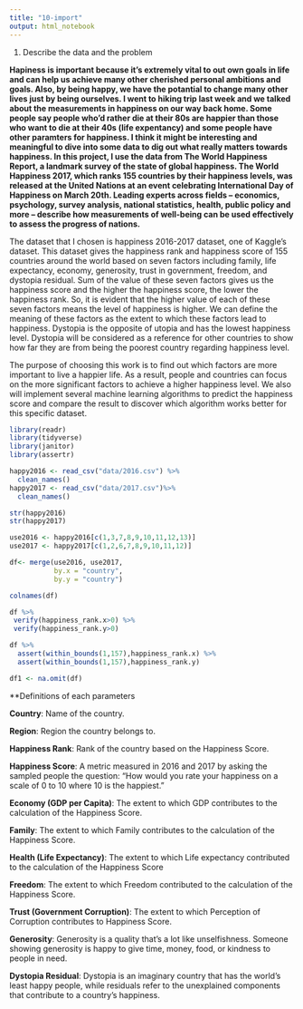```yaml
---
title: "10-import"
output: html_notebook
---
```



1. Describe the data and the problem

**Hapiness is important because it's extremely vital to out own goals in life and can help us achieve many other cherished personal ambitions and goals. Also, by being happy, we have the potantial to change many other lives just by being ourselves. I went to hiking trip last week and we talked about the measurements in happiness on our way back home. Some people say people who'd rather die at their 80s are happier than those who want to die at their 40s (life expentancy) and some people have other paramters for happiness. I think it might be interesting and meaningful to dive into some data to dig out what really matters towards happiness. In this project, I use the data from The World Happiness Report, a landmark survey of the state of global happiness. The World Happiness 2017, which ranks 155 countries by their happiness levels, was released at the United Nations at an event celebrating International Day of Happiness on March 20th. Leading experts across fields – economics, psychology, survey analysis, national statistics, health, public policy and more – describe how measurements of well-being can be used effectively to assess the progress of nations.**

The dataset that I chosen is happiness 2016-2017 dataset, one of Kaggle’s dataset. This dataset gives the happiness rank and happiness score of 155 countries around the world based on seven factors including family, life expectancy, economy, generosity, trust in government, freedom, and dystopia residual. Sum of the value of these seven factors gives us the happiness score and the higher the happiness score, the lower the happiness rank. So, it is evident that the higher value of each of these seven factors means the level of happiness is higher. We can define the meaning of these factors as the extent to which these factors lead to happiness. Dystopia is the opposite of utopia and has the lowest happiness level. Dystopia will be considered as a reference for other countries to show how far they are from being the poorest country regarding happiness level.


The purpose of choosing this work is to find out which factors are more important to live a happier life. As a result, people and countries can focus on the more significant factors to achieve a higher happiness level. We also will implement several machine learning algorithms to predict the happiness score and compare the result to discover which algorithm works better for this specific dataset.


```r
library(readr)
library(tidyverse)
library(janitor)
library(assertr)
```


```r
happy2016 <- read_csv("data/2016.csv") %>%
  clean_names() 
happy2017 <- read_csv("data/2017.csv")%>%
  clean_names() 
```

```r
str(happy2016)
str(happy2017)
```



```r
use2016 <- happy2016[c(1,3,7,8,9,10,11,12,13)]
use2017 <- happy2017[c(1,2,6,7,8,9,10,11,12)]

df<- merge(use2016, use2017,
           by.x = "country",
           by.y = "country")
```

```r
colnames(df)
```

```r
df %>% 
 verify(happiness_rank.x>0) %>% 
 verify(happiness_rank.y>0)
```

```r
df %>% 
  assert(within_bounds(1,157),happiness_rank.x) %>% 
  assert(within_bounds(1,157),happiness_rank.y)
```


```r
df1 <- na.omit(df)
```


**Definitions of each parameters

**Country**: Name of the country.

**Region**: Region the country belongs to.

**Happiness Rank**: Rank of the country based on the Happiness Score.

**Happiness Score**: A metric measured in 2016 and 2017 by asking the sampled people the question: "How would you rate your happiness on a scale of 0 to 10 where 10 is the happiest."

**Economy (GDP per Capita)**: The extent to which GDP contributes to the calculation of the Happiness Score.

**Family**: The extent to which Family contributes to the calculation of the Happiness Score.

**Health (Life Expectancy)**: The extent to which Life expectancy contributed to the calculation of the Happiness Score

**Freedom**: The extent to which Freedom contributed to the calculation of the Happiness Score.

**Trust (Government Corruption)**: The extent to which Perception of Corruption contributes to Happiness Score.

**Generosity**: Generosity is a quality that's a lot like unselfishness. Someone showing generosity is happy to give time, money, food, or kindness to people in need.

**Dystopia Residual**: Dystopia is an imaginary country that has the world’s least happy people, while residuals refer to the unexplained components that contribute to a country’s happiness.